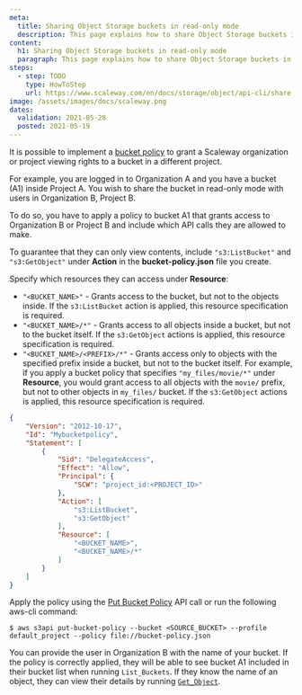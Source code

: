 ```yaml
---
meta:
  title: Sharing Object Storage buckets in read-only mode
  description: This page explains how to share Object Storage buckets in read-only mode.
content:
  h1: Sharing Object Storage buckets in read-only mode
  paragraph: This page explains how to share Object Storage buckets in read-only mode.
steps:
  - step: TODO
    type: HowToStep
    url: https://www.scaleway.com/en/docs/storage/object/api-cli/share-buckets-read-only
image: /assets/images/docs/scaleway.png
dates:
  validation: 2021-05-28
  posted: 2021-05-19
---
```


It is possible to implement a [bucket policy](/storage/object/api-cli/bucket-policy/) to grant a Scaleway organization or project viewing rights to a bucket in a different project. 
<Lightbox src="scaleway-read-only-schema.png" alt="" />

For example, you are logged in to Organization A and you have a bucket (A1) inside Project A. You wish to share the bucket in read-only mode with users in Organization B, Project B. 

To do so, you have to apply a policy to bucket A1 that grants access to Organization B or Project B and include which API calls they are allowed to make. 

To guarantee that they can only view contents, include `"s3:ListBucket"` and `"s3:GetObject"` under **Action** in the **bucket-policy.json** file you create.

Specify which resources they can access under **Resource**:

- `"<BUCKET_NAME>"` - Grants access to the bucket, but not to the objects inside. If the `s3:ListBucket` action is applied, this resource specification is required. 
- `"<BUCKET_NAME>/*"` - Grants access to all objects inside a bucket, but not to the bucket itself. If the `s3:GetObject` actions is applied, this resource specification is required. 
- `"<BUCKET_NAME>/<PREFIX>/*"` - Grants access only to objects with the specified prefix inside a bucket, but not to the bucket itself. For example, if you apply a bucket policy that specifies `"my_files/movie/*"` under **Resource**, you would grant access to all objects with the `movie/` prefix, but not to other objects in `my_files/` bucket. If the `s3:GetObject` actions is applied, this resource specification is required.

```json
{
    "Version": "2012-10-17",
    "Id": "Mybucketpolicy",
    "Statement": [
        {
            "Sid": "DelegateAccess",
            "Effect": "Allow",
            "Principal": {
                "SCW": "project_id:<PROJECT_ID>"
            },
            "Action": [
                "s3:ListBucket",
                "s3:GetObject"
            ],
            "Resource": [
                "<BUCKET_NAME>",
                "<BUCKET_NAME>/*"
            ]
        }
    ]
}
```
Apply the policy using the [Put Bucket Policy](/storage/object/api-cli/bucket-operations#put-bucket-policy) API call or run the following aws-cli command: 

```
$ aws s3api put-bucket-policy --bucket <SOURCE_BUCKET> --profile default_project --policy file://bucket-policy.json
``` 
You can provide the user in Organization B with the name of your bucket. If the policy is correctly applied, they will be able to see bucket A1 included in their bucket list when running `List_Buckets`. If they know the name of an object, they can view their details by running [`Get_Object`](/storage/object/api-cli/object-operations#get-object). 

